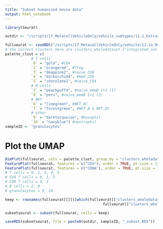 ```yaml
---
title: "Subset humanised mouse data"
output: html_notebook
---
```


```r
library(Seurat)
```

```r
outdir <- "/scripts/17_MetacellVehicleOnly/vehicle_subtypes/11.1_ExtractClusters/out/"
```

```r
fullseurat <- readRDS("/scripts/17_MetacellVehicleOnly/vehicle/11.1a_ReplotUMAP/out_obj/ReplotUMAP_Seurat.RDS")
# the correct clusters here are clusters_wholedataset ("integrated_snn_res.0.4" in the original dataset)
palette_clust = c(
            # T cells
            `0` = "gold", #CD4
            `1` = "orangered", #Treg
            `3` = "deeppink2", #naive_CD8
            `4` = "darkorchid4", #mem_CD8
            `5` = "chocolate1", #naive_CD4
            # B cells
            `2` = "peachpuff4", #naive_memB 1+2 (1)
            `8` = "peru", #naive_memB 1+2 (2)
            # NKT
            `6` = "limegreen", #NKT_DC
            `7` = "forestgreen", #NKT_B & NKT_DC
            # other
            `9` = "darkturquoise", #basophil
            `10` = "navyblue") #neutrophil
sampleID <- "granulocytes"
```

# Plot the UMAP

```r
DimPlot(fullseurat, cols = palette_clust, group.by = "clusters_wholedataset", label = TRUE)
FeaturePlot(fullseurat, features = c("CD4"), order = TRUE, pt.size = 1)
FeaturePlot(fullseurat, features = c("CD8A"), order = TRUE, pt.size = 1)
# T cells = 0, 1, 3, 4, 5
# CD4 T cells = 0, 1, 5
# CD8 T cells = 4, 3
# B cells = 2, 8
# granulocytes = 9, 10
```


```r
keep <- rownames(fullseurat[[]])[which(fullseurat[["clusters_wholedataset"]] == "9" |
                                             fullseurat[["clusters_wholedataset"]] == "10")]
```

```r
subsetseurat <- subset(fullseurat, cells = keep)
```

```r
saveRDS(subsetseurat, file = paste0(outdir, sampleID, "_subset.RDS"))
```


